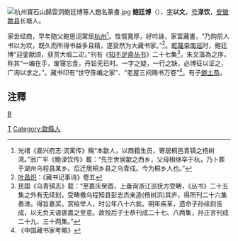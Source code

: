 [[File:杭州寶石山歸雲洞鮑廷博等人題名篆書.jpg|thumb]]
'''鲍廷博'''（{{bd|1728年||1814年|catIdx=B鲍}}），[[表字|字]]'''以文'''，[[号|号]]'''渌饮'''，[[安徽|安徽]][[歙县|歙县]]长塘人。

家世经商，早年随父鲍思诩寓居[[杭州|杭州]]<ref>光绪《嘉兴府志·流寓传》稱“本歙人，以商籍生员，寄居桐邑青镇之杨树湾。”翁广平《鲍渌饮传》載：“先生世居歙之西乡，父母相继卒于杭，乃卜葬于湖州乌程县某乡。后迁居桐乡县之乌青戍。今为桐乡人也。”</ref>。性情寬厚，好吟詠，家富藏書，“乃购前人书以为欢，既久而所得书益多且精，遂裒然为大藏书家。”<ref>[[叶昌炽|叶昌炽]]：《藏书记事诗》卷五</ref>。[[乾隆帝南巡|乾隆帝南巡]]时，鲍廷博“迎銮献颂，获赏大缎二疋。”刊有《[[知不足斋丛书|知不足斋丛书]]》二十七集<ref>民国《乌青镇志》载：“至嘉庆癸酉，上垂询浙江巡抚方受畴，《丛书》二十五集之外有无续刻，受畴檄乌程知县彭志杰亲造(杨树浜)其庐，得所刊二十六集奏进。得旨嘉奖，赏给举人，时公年八十六矣。明年疾革，遗命子孙续刻告成，以无负天语褒嘉之至意。故殁后子士恭刊成二十七、八两集，孙正言刊成二十九、三十两集。”</ref>，朱文藻為之序，称其“一编在手，废寝忘食，丹铅无已时。一字之疑，一行之缺，必博征以证之，广询以求之。”。藏书印有“世守陈编之家”、“老屋三间赐书万卷”<ref>《中国藏书家考略》</ref>。有子[[鲍士恭|鲍士恭]]。

== 注釋 ==
{{reflist}}
[[category:清朝藏書家|B]]
[[Category:鮑姓|T]]
[[Category:歙縣人|Category:歙縣人]]